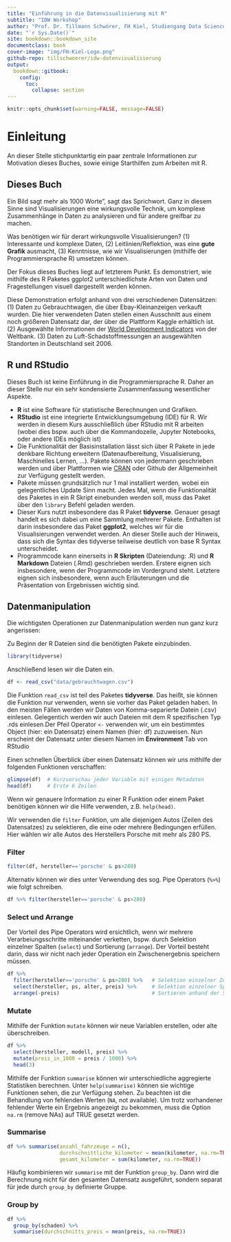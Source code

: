 ```yaml
---
title: "Einführung in die Datenvisualisierung mit R"
subtitle: "IDW Workshop"
author: "Prof. Dr. Tillmann Schwörer, FH Kiel, Studiengang Data Science"
date: "`r Sys.Date()`"
site: bookdown::bookdown_site
documentclass: book
cover-image: "img/FH-Kiel-Logo.png"
github-repo: tillschwoerer/idw-datenvisualisierung
output:
  bookdown::gitbook: 
    config:
      toc:
        collapse: section 
---
```


```r
knitr::opts_chunk$set(warning=FALSE, message=FALSE)
```


# Einleitung

An dieser Stelle stichpunktartig ein paar zentrale Informationen zur Motivation dieses Buches, sowie einige Starthilfen zum Arbeiten mit R.

## Dieses Buch
Ein Bild sagt mehr als 1000 Worte", sagt das Sprichwort. Ganz in diesem Sinne sind Visualisierungen eine wirkungsvolle Technik, um komplexe Zusammenhänge in Daten zu analysieren und für andere greifbar zu machen.

Was benötigen wir für derart wirkungsvolle Visualisierungen? (1) Interessante und komplexe Daten, (2) Leitlinien/Reflektion, was eine **gute Grafik** ausmacht, (3) Kenntnisse, wie wir Visualisierungen (mithilfe der Programmiersprache R) umsetzen können.

Der Fokus dieses Buches liegt auf letzterem Punkt. Es demonstriert, wie mithilfe des R Paketes ggplot2 unterschiedlichste Arten von Daten und Fragestellungen visuell dargestellt werden können.

Diese Demonstration erfolgt anhand von drei verschiedenen Datensätzen: (1) Daten zu Gebrauchtwagen, die über Ebay-Kleinanzeigen verkauft wurden. Die hier verwendeten Daten stellen einen Ausschnitt aus einem noch größeren Datensatz dar, der über die Plattform Kaggle erhältlich ist. (2) Ausgewählte Informationen der [World Development Indicators](https://databank.worldbank.org/source/world-development-indicators) von der Weltbank. (3) Daten zu Luft-Schadstoffmessungen an ausgewählten Standorten in Deutschland seit 2006. 


## R und RStudio
Dieses Buch ist keine Einführung in die Programmiersprache R. Daher an dieser Stelle nur ein sehr kondensierte Zusammenfassung wesentlicher Aspekte.

- **R** ist eine Software für statistische Berechnungen und Grafiken. 
- **RStudio** ist eine integrierte Entwicklungsumgebung (IDE) für R. Wir werden in diesem Kurs ausschließlich über RStudio mit R arbeiten (wobei dies bspw. auch über die Kommandozeile, Jupyter Notebooks, oder andere IDEs möglich ist)
- Die Funktionalität der Basisinstallation lässt sich über R Pakete in jede denkbare Richtung erweitern (Datenaufbereitung, Visualisierung, Maschinelles Lernen, ...). Pakete können von jedermann geschrieben werden und über Plattformen wie [CRAN](https://cran.r-project.org/web/views/) oder Github der Allgemeinheit zur Verfügung gestellt werden.
- Pakete müssen grundsätzlich nur 1 mal installiert werden, wobei ein gelegentliches Update Sinn macht. Jedes Mal, wenn die Funktionalität des Paketes in ein R Skript einebunden werden soll, muss das Paket über den `library` Befehl geladen werden.
- Dieser Kurs nutzt insbesondere das R Paket **tidyverse**. Genauer gesagt handelt es sich dabei um eine Sammlung mehrerer Pakete. Enthalten ist darin insbesondere das Paket **ggplot2**, welches wir für die Visualisierungen verwendet werden. An dieser Stelle auch der Hinweis, dass sich die Syntax des tidyverse teilweise deutlich von base R Syntax unterscheidet.
- Programmcode kann einerseits in **R Skripten** (Dateiendung: .R) und **R Markdown** Dateien (.Rmd) geschrieben werden. Erstere eignen sich insbesondere, wenn der Programmcode im Vordergrund steht. Letztere eignen sich insbesondere, wenn auch Erläuterungen und die Präsentation von Ergebnissen wichtig sind. 

## Datenmanipulation
Die wichtigsten Operationen zur Datenmanipulation werden nun ganz kurz angerissen:

Zu Beginn der R Dateien sind die benötigten Pakete einzubinden. 

```r
library(tidyverse)
```

Anschließend lesen wir die Daten ein.

```r
df <- read_csv("data/gebrauchtwagen.csv")
```

Die Funktion `read_csv` ist teil des Paketes **tidyverse**. Das heißt, sie können die Funktion nur verwenden, wenn sie vorher das Paket geladen haben. In den meisten Fällen werden wir Daten von Komma-separierte Datein (.csv) einlesen. Gelegentich werden wir auch Dateien mit dem R spezifischen Typ .rds einlesen.Der Pfeil Operator `<-` verwenden wir, um ein bestimmtes Object (hier: ein Datensatz) einem Namen (hier: df) zuzuweisen. Nun erscheint der Datensatz unter diesem Namen im **Environment** Tab von RStudio

Einen schnellen Überblick über einen Datensatz können wir uns mithilfe der folgenden Funktionen verschaffen:

```r
glimpse(df)  # Kurzvorschau jeder Variable mit einigen Metadaten
head(df)     # Erste 6 Zeilen
```

Wenn wir genauere Information zu einer R Funktion oder einem Paket benötigen können wir die Hilfe verwenden, z.B. `help(head)`.

Wir verwenden die `filter` Funktion, um alle diejenigen Autos (Zeilen des Datensatzes) zu selektieren, die eine oder mehrere Bedingungen erfüllen. Hier wählen wir alle Autos des Herstellers Porsche mit mehr als 280 PS.

### Filter

```r
filter(df, hersteller=='porsche' & ps>280)
```

Alternativ können wir dies unter Verwendung des sog. Pipe Operators (`%>%`) wie folgt schreiben. 

```r
df %>% filter(hersteller=='porsche' & ps>280)
```

### Select und Arrange
Der Vorteil des Pipe Operators wird ersichtlich, wenn wir mehrere Verarbeiungsschritte miteinander verketten, bspw. durch Selektion einzelner Spalten (`select`) und Sortierung (`arrange`). Der Vorteil besteht darin, dass wir nicht nach jeder Operation ein Zwischenergebnis speichern müssen. 

```r
df %>% 
  filter(hersteller=='porsche' & ps>280) %>%   # Selektion einzelner Zeilen
  select(hersteller, ps, alter, preis) %>%     # Selektion einzelner Spalten
  arrange(-preis)                              # Sortieren anhand der Spalte Bevölkerung
```

### Mutate

Mithilfe der Funktion `mutate` können wir neue Variablen erstellen, oder alte überschreiben.

```r
df %>%
  select(hersteller, modell, preis) %>%
  mutate(preis_in_1000 = preis / 1000) %>%
  head(3)
```
Mithilfe der Funktion `summarise` können wir unterschiedliche aggregierte Statistiken berechnen. Unter `help(summarise)` können sie wichtige Funktionen sehen, die zur Verfügung stehen. Zu beachten ist die Behandlung von fehlenden Werten (`NA`, not available). Um trotz vorhandener fehlender Werte ein Ergebnis angezeigt zu bekommen, muss die Option `na.rm` (remove NAs) auf TRUE gesetzt werden.

### Summarise

```r
df %>% summarise(anzahl_fahrzeuge = n(),
                 durchschnittliche_kilometer = mean(kilometer, na.rm=TRUE),
                 gesamt_kilometer = sum(kilometer, na.rm=TRUE))
```

Häufig kombinieren wir `summarise` mit der Funktion `group_by`. Dann wird die Berechnung nicht für den gesamten Datensatz ausgeführt, sondern separat für jede durch `group_by` definierte Gruppe.

### Group by

```r
df %>%
  group_by(schaden) %>%
  summarise(durchschnitts_preis = mean(preis, na.rm=TRUE))
```
